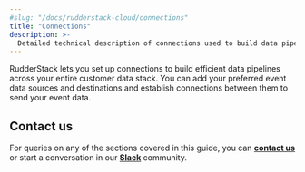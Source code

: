 ```yaml
---
#slug: "/docs/rudderstack-cloud/connections"
title: "Connections"
description: >-
  Detailed technical description of connections used to build data pipelines in RudderStack.
---
```


RudderStack lets you set up connections to build efficient data pipelines across your entire customer data stack. You can add your preferred event data sources and destinations and establish connections between them to send your event data.

## Contact us

For queries on any of the sections covered in this guide, you can [**contact us**](mailto:%20docs@rudderstack.com) or start a conversation in our [**Slack**](https://rudderstack.com/join-rudderstack-slack-community) community.

